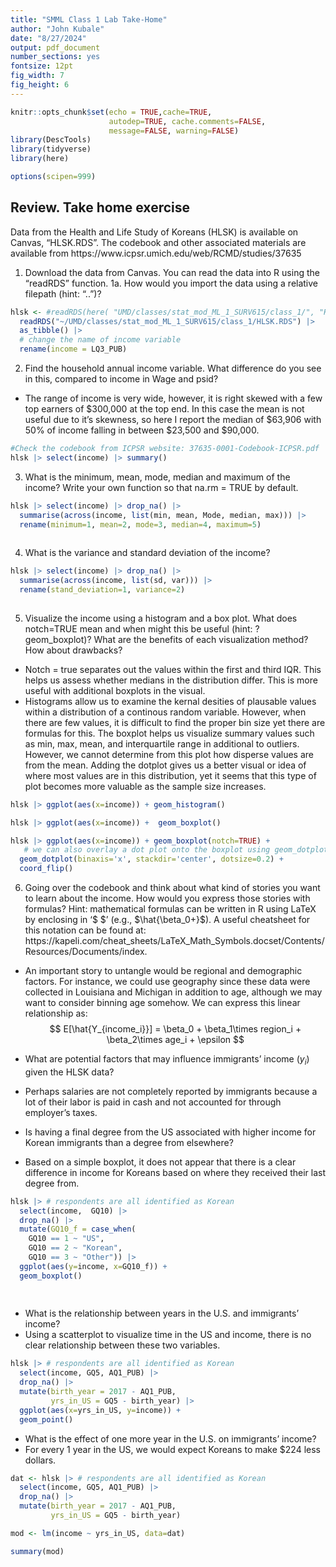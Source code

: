 ```yaml
---
title: "SMML Class 1 Lab Take-Home"
author: "John Kubale"
date: "8/27/2024"
output: pdf_document
number_sections: yes
fontsize: 12pt
fig_width: 7
fig_height: 6
---
```


 
```r
knitr::opts_chunk$set(echo = TRUE,cache=TRUE, 
                      autodep=TRUE, cache.comments=FALSE,
                      message=FALSE, warning=FALSE)
library(DescTools)
library(tidyverse)
library(here)

options(scipen=999)
```


## Review. Take home exercise

Data from the Health and Life Study of Koreans (HLSK) is available on Canvas, "HLSK.RDS". The codebook and other associated materials are available from https://www.icpsr.umich.edu/web/RCMD/studies/37635

1. Download the data from Canvas. You can read the data into R using the "readRDS" function.
1a. How would you import the data using a relative filepath (hint: "..")?

```r
hlsk <- #readRDS(here( "UMD/classes/stat_mod_ML_1_SURV615/class_1/", "HLSK.RDS")) |> 
  readRDS("~/UMD/classes/stat_mod_ML_1_SURV615/class_1/HLSK.RDS") |> 
  as_tibble() |> 
  # change the name of income variable
  rename(income = LQ3_PUB)
```



2. Find the household annual income variable. What difference do you see in this, compared to income in Wage and psid? 
- The range of income is very wide, however, it is right skewed with a few top earners of $300,000 at the top end. In this case the mean is not useful due to it's skewness, so here I report the median of $63,906 with 50% of income falling in between $23,500 and $90,000.
```r
#Check the codebook from ICPSR website: 37635-0001-Codebook-ICPSR.pdf
hlsk |> select(income) |> summary()

```

3. What is the minimum, mean, mode, median and maximum of the income? Write your own function so that na.rm = TRUE by default.
```r
hlsk |> select(income) |> drop_na() |>  
  summarise(across(income, list(min, mean, Mode, median, max))) |> 
  rename(minimum=1, mean=2, mode=3, median=4, maximum=5)
  


```

4. What is the variance and standard deviation of the income? 
```r
hlsk |> select(income) |> drop_na() |>  
  summarise(across(income, list(sd, var))) |> 
  rename(stand_deviation=1, variance=2)
  
```

5. Visualize the income using a histogram and a box plot. What does notch=TRUE mean and when might this be useful (hint: ?geom_boxplot)? What are the benefits of each visualization method? How about drawbacks?
- Notch = true separates out the values within the first and third IQR. This helps us assess whether medians in the distribution differ. This is more useful with additional boxplots in the visual. 
- Histograms allow us to examine the kernal desities of plausable values within a distribution of a continous random variable. However, when there are few values, it is difficult to find the proper bin size yet there are formulas for this. The boxplot helps us visualize summary values such as min, max, mean, and interquartile range in additional to outliers. However, we cannot determine from this plot how disperse values are from the mean. Adding the dotplot gives us a better visual or idea of where most values are in this distribution, yet it seems that this type of plot becomes more valuable as the sample size increases.
```r
hlsk |> ggplot(aes(x=income)) + geom_histogram()

hlsk |> ggplot(aes(x=income)) +  geom_boxplot()

hlsk |> ggplot(aes(x=income)) + geom_boxplot(notch=TRUE) + 
   # we can also overlay a dot plot onto the boxplot using geom_dotplot and adding a "+" to the previous line
  geom_dotplot(binaxis='x', stackdir='center', dotsize=0.2) +
  coord_flip()

```

6. Going over the codebook and think about what kind of stories you want to learn about the income. How would you express those stories with formulas? Hint: mathematical formulas can be written in R using LaTeX by enclosing in '$ $' (e.g., $\hat{\beta_0+}$). A useful cheatsheet for this notation can be found at: https://kapeli.com/cheat_sheets/LaTeX_Math_Symbols.docset/Contents/Resources/Documents/index.

- An important story to untangle would be regional and demographic factors. For instance, we could use geography since these data were collected in Louisiana and Michigan in addition to age, although we may want to consider binning age somehow. We can express this linear relationship as:
$$
E[\hat{Y_{income_i}}] = \beta_0 + \beta_1\times region_i + \beta_2\times age_i + \epsilon
$$

* What are potential factors that may influence immigrants' income ($y_i$) given the HLSK data?
- Perhaps salaries are not completely reported by immigrants because a lot of their labor is paid in cash and not accounted for through employer's taxes. 
  
* Is having a final degree from the US associated with higher income for Korean immigrants than a degree from elsewhere?
- Based on a simple boxplot, it does not appear that there is a clear difference in income for Koreans based on where they received their last degree from.
```r
hlsk |> # respondents are all identified as Korean
  select(income,  GQ10) |> 
  drop_na() |> 
  mutate(GQ10_f = case_when(
    GQ10 == 1 ~ "US",
    GQ10 == 2 ~ "Korean",
    GQ10 == 3 ~ "Other")) |> 
  ggplot(aes(y=income, x=GQ10_f)) +
  geom_boxplot()
  
  
```

  
* What is the relationship between years in the U.S. and immigrants' income?
- Using a scatterplot to visualize time in the US and income, there is no clear relationship between these two variables. 

```r
hlsk |> # respondents are all identified as Korean
  select(income, GQ5, AQ1_PUB) |> 
  drop_na() |> 
  mutate(birth_year = 2017 - AQ1_PUB,
         yrs_in_US = GQ5 - birth_year) |> 
  ggplot(aes(x=yrs_in_US, y=income)) +
  geom_point()
```

  
* What is the effect of one more year in the U.S. on immigrants' income?
- For every 1 year in the US, we would expect Koreans to make $224 less dollars. 
```r
dat <- hlsk |> # respondents are all identified as Korean
  select(income, GQ5, AQ1_PUB) |> 
  drop_na() |> 
  mutate(birth_year = 2017 - AQ1_PUB,
         yrs_in_US = GQ5 - birth_year) 

mod <- lm(income ~ yrs_in_US, data=dat)

summary(mod)
```
  
 

